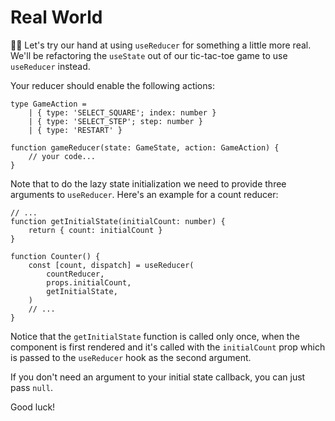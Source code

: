 # Real World

👨‍💼 Let's try our hand at using `useReducer` for something a little more real.
We'll be refactoring the `useState` out of our tic-tac-toe game to use
`useReducer` instead.

Your reducer should enable the following actions:

```tsx
type GameAction =
	| { type: 'SELECT_SQUARE'; index: number }
	| { type: 'SELECT_STEP'; step: number }
	| { type: 'RESTART' }

function gameReducer(state: GameState, action: GameAction) {
	// your code...
}
```

Note that to do the lazy state initialization we need to provide three arguments
to `useReducer`. Here's an example for a count reducer:

```tsx
// ...
function getInitialState(initialCount: number) {
	return { count: initialCount }
}

function Counter() {
	const [count, dispatch] = useReducer(
		countReducer,
		props.initialCount,
		getInitialState,
	)
	// ...
}
```

Notice that the `getInitialState` function is called only once, when the
component is first rendered and it's called with the `initialCount` prop which
is passed to the `useReducer` hook as the second argument.

If you don't need an argument to your initial state callback, you can just pass
`null`.

Good luck!
